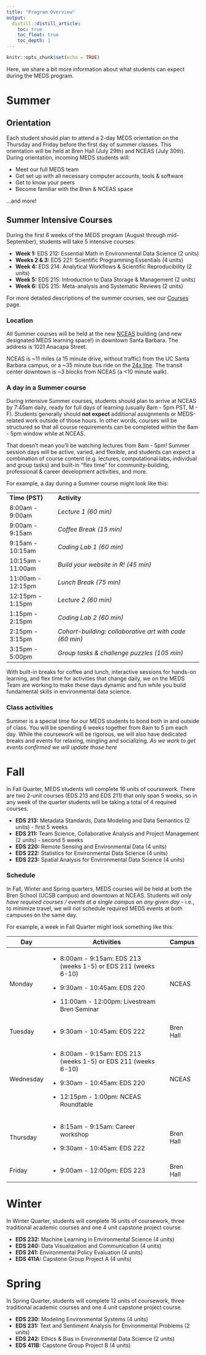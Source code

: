 ```yaml
---
title: "Program Overview"
output:
  distill::distill_article:
    toc: true
    toc_float: true
    toc_depth: 1
---
```


```r
knitr::opts_chunk$set(echo = TRUE)
```

Here, we share a bit more information about what students can expect during the MEDS program.

# Summer

## Orientation

Each student should plan to attend a 2-day MEDS orientation on the Thursday and Friday before the first day of summer classes. This orientation will be held at Bren Hall (July 29th) and NCEAS (July 30th). During orientation, incoming MEDS students will:

-   Meet our full MEDS team
-   Get set up with all necessary computer accounts, tools & software
-   Get to know your peers
-   Become familiar with the Bren & NCEAS space

...and more!

## Summer Intensive Courses

During the first 6 weeks of the MEDS program (August through mid-September), students will take 5 intensive courses:

-   **Week 1:** EDS 212: Essential Math in Environmental Data Science (2 units)
-   **Weeks 2 & 3:** EDS 221: Scientific Programming Essentials (4 units)
-   **Week 4:** EDS 214: Analytical Workflows & Scientific Reproducibility (2 units)
-   **Week 5:** EDS 215: Introduction to Data Storage & Management (2 units)
-   **Week 6:** EDS 215: Meta-analysis and Systematic Reviews (2 units)

For more detailed descriptions of the summer courses, see our [Courses](https://ucsb-meds.github.io/courses.html) page.

### Location

All Summer courses will be held at the new [NCEAS](https://www.nceas.ucsb.edu/) building (and new designated MEDS learning space!) in downtown Santa Barbara. The address is 1021 Anacapa Street.

NCEAS is \~11 miles (a 15 minute drive, without traffic) from the UC Santa Barbara campus, or a \~35 minute bus ride on the [24x line](https://sbmtd.gov/routes/route-24x/). The transit center downtown is \~3 blocks from NCEAS (a \<10 minute walk).

### A day in a Summer course

During intensive Summer courses, students should plan to arrive at NCEAS by 7:45am daily, ready for full days of learning (usually 8am - 5pm PST, M - F). Students generally should **not expect** additional assignments or MEDS-related work outside of those hours. In other words, courses will be structured so that all course requirements can be completed within the 8am - 5pm window while at NCEAS.

That doesn't mean you'll be watching lectures from 8am - 5pm! Summer session days will be active, varied, and flexible, and students can expect a combination of course content (e.g. lectures, computational labs, individual and group tasks) and built-in "flex time" for community-building, professional & career development activities, and more.

For example, a day during a Summer course might look like this:

|                   |                                                         |
|-------------------|---------------------------------------------------------|
| **Time (PST)**    | **Activity**                                            |
| 8:00am - 9:00am   | *Lecture 1 (60 min)*                                    |
| 9:00am - 9:15am   | *Coffee Break (15 min)*                                 |
| 9:15am - 10:15am  | *Coding Lab 1 (60 min)*                                 |
| 10:15am - 11:00am | *Build your website in R! (45 min)*                     |
| 11:00am - 12:15pm | *Lunch Break (75 min)*                                  |
| 12:15pm - 1:15pm  | *Lecture 2 (60 min)*                                    |
| 1:15pm - 2:15pm   | *Coding Lab 2 (60 min)*                                 |
| 2:15pm - 3:15pm   | *Cohort-building: collaborative art with code (60 min)* |
| 3:15pm - 5:00pm   | *Group tasks & challenge puzzles (105 min)*             |

With built-in breaks for coffee and lunch, interactive sessions for hands-on learning, and flex time for activities that change daily, we on the MEDS Team are working to make these days dynamic and fun while you build fundamental skills in environmental data science.

### Class activities

Summer is a special time for our MEDS students to bond both in and outside of class. You will be spending 6 weeks together from 8am to 5 pm each day. While the coursework will be rigorous, we will also have dedicated breaks and events for relaxing, mingling and socializing. *As we work to get events confirmed we will update those here*

# Fall

In Fall Quarter, MEDS students will complete 16 units of coursework. There are two 2-unit courses (EDS 213 and EDS 211) that only span 5 weeks, so in any week of the quarter students will be taking a total of 4 required courses.

-   **EDS 213:** Metadata Standards, Data Modeling and Data Semantics (2 units) - first 5 weeks
-   **EDS 211:** Team Science, Collaborative Analysis and Project Management (2 units) - second 5 weeks
-   **EDS 220:** Remote Sensing and Environmental Data (4 units)
-   **EDS 222:** Statistics for Environmental Data Science (4 units)
-   **EDS 223:** Spatial Analysis for Environmental Data Science (4 units)

### Schedule

In Fall, Winter and Spring quarters, MEDS courses will be held at both the Bren School (UCSB campus) and downtown at NCEAS. Students will *only have required courses / events at a single campus on any given day* - i.e., to minimize travel, we will not schedule required MEDS events at both campuses on the same day.

For example, a week in Fall Quarter might look something like this:

+-----------+------------------------------------------------------------------+------------+
| **Day**   | Activities                                                       | **Campus** |
+===========+==================================================================+============+
| Monday    | -   8:00am - 9:15am: EDS 213 (weeks 1-5) or EDS 211 (weeks 6-10) | NCEAS      |
|           |                                                                  |            |
|           | -   9:30am - 10:45am: EDS 220                                    |            |
|           |                                                                  |            |
|           | -   11:00am - 12:00pm: Livestream Bren Seminar                   |            |
+-----------+------------------------------------------------------------------+------------+
| Tuesday   | -   9:30am - 10:45am: EDS 222                                    | Bren Hall  |
+-----------+------------------------------------------------------------------+------------+
| Wednesday | -   8:00am - 9:15am: EDS 213 (weeks 1-5) or EDS 211 (weeks 6-10) | NCEAS      |
|           |                                                                  |            |
|           | -   9:30am - 10:45am: EDS 220                                    |            |
|           |                                                                  |            |
|           | -   12:15pm - 1:00pm: NCEAS Roundtable                           |            |
+-----------+------------------------------------------------------------------+------------+
| Thursday  | -   8:15am - 9:15am: Career workshop                             | Bren Hall  |
|           |                                                                  |            |
|           | -   9:30am - 10:45am: EDS 222                                    |            |
+-----------+------------------------------------------------------------------+------------+
| Friday    | -   9:00am - 12:00pm: EDS 223                                    | Bren Hall  |
+-----------+------------------------------------------------------------------+------------+

# Winter

In Winter Quarter, students will complete 16 units of coursework, three traditional academic courses and one 4 unit capstone project course.

-   **EDS 232:** Machine Learning in Environmental Science (4 units)
-   **EDS 240:** Data Visualization and Communication (4 units)
-   **EDS 241:** Environmental Policy Evaluation (4 units)
-   **EDS 411A:** Capstone Group Project A (4 units)

# Spring

In Spring Quarter, students will complete 12 units of coursework, three traditional academic courses and one 4 unit capstone project course.

-   **EDS 230:** Modeling Environmental Systems (4 units)
-   **EDS 231:** Text and Sentiment Analysis for Environmental Problems (2 units)
-   **EDS 242:** Ethics & Bias in Environmental Data Science (2 units)
-   **EDS 411B:** Capstone Group Project B (4 units)
